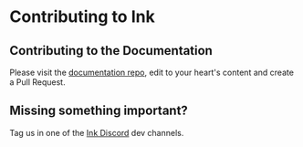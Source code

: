 # Contributing to Ink 

## Contributing to the Documentation
Please visit the [documentation repo](https://github.com/inkonchain), edit to your heart's content and create a Pull Request.

## Missing something important? 
Tag us in one of the [Ink Discord](https://discord.com/invite/inkonchain?utm_source=docs&utm_medium=nav) dev channels.